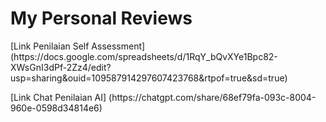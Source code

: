 # My Personal Reviews

[Link Penilaian Self Assessment] (https://docs.google.com/spreadsheets/d/1RqY_bQvXYe1Bpc82-XWsGnI3dPf-2Zz4/edit?usp=sharing&ouid=109587914297607423768&rtpof=true&sd=true)

[Link Chat Penilaian AI] (https://chatgpt.com/share/68ef79fa-093c-8004-960e-0598d34814e6)
